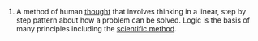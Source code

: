 #A method of human [[thought]] that involves thinking in a linear, step by step pattern about how a problem can be solved.  Logic is the basis of many principles including the [[scientific method]].